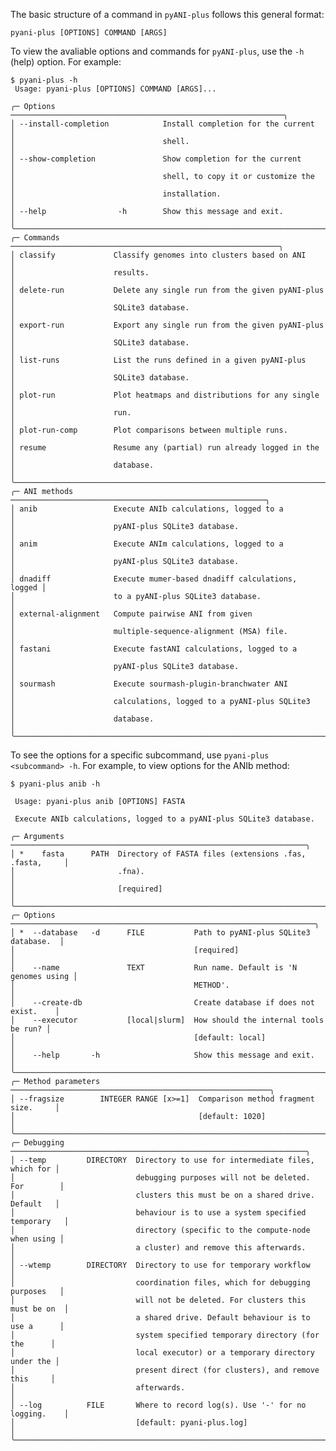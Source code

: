 The basic structure of a command in `pyANI-plus` follows this general format:

```shell
pyani-plus [OPTIONS] COMMAND [ARGS]
```

To view the avaliable options and commands for `pyANI-plus`, use the `-h` (help) option. For example:

```shell
$ pyani-plus -h
 Usage: pyani-plus [OPTIONS] COMMAND [ARGS]...                           
                                                                         
╭─ Options ─────────────────────────────────────────────────────────────╮
│ --install-completion            Install completion for the current    │
│                                 shell.                                │
│ --show-completion               Show completion for the current       │
│                                 shell, to copy it or customize the    │
│                                 installation.                         │
│ --help                -h        Show this message and exit.           │
╰───────────────────────────────────────────────────────────────────────╯
╭─ Commands ────────────────────────────────────────────────────────────╮
│ classify             Classify genomes into clusters based on ANI      │
│                      results.                                         │
│ delete-run           Delete any single run from the given pyANI-plus  │
│                      SQLite3 database.                                │
│ export-run           Export any single run from the given pyANI-plus  │
│                      SQLite3 database.                                │
│ list-runs            List the runs defined in a given pyANI-plus      │
│                      SQLite3 database.                                │
│ plot-run             Plot heatmaps and distributions for any single   │
│                      run.                                             │
│ plot-run-comp        Plot comparisons between multiple runs.          │
│ resume               Resume any (partial) run already logged in the   │
│                      database.                                        │
╰───────────────────────────────────────────────────────────────────────╯
╭─ ANI methods ─────────────────────────────────────────────────────────╮
│ anib                 Execute ANIb calculations, logged to a           │
│                      pyANI-plus SQLite3 database.                     │
│ anim                 Execute ANIm calculations, logged to a           │
│                      pyANI-plus SQLite3 database.                     │
│ dnadiff              Execute mumer-based dnadiff calculations, logged │
│                      to a pyANI-plus SQLite3 database.                │
│ external-alignment   Compute pairwise ANI from given                  │
│                      multiple-sequence-alignment (MSA) file.          │
│ fastani              Execute fastANI calculations, logged to a        │
│                      pyANI-plus SQLite3 database.                     │
│ sourmash             Execute sourmash-plugin-branchwater ANI          │
│                      calculations, logged to a pyANI-plus SQLite3     │
│                      database.                                        │
╰───────────────────────────────────────────────────────────────────────╯

```

To see the options for a specific subcommand, use `pyani-plus <subcommand> -h`. For example, to view options for the ANIb method:

```shell
$ pyani-plus anib -h

 Usage: pyani-plus anib [OPTIONS] FASTA                                         
                                                                                
 Execute ANIb calculations, logged to a pyANI-plus SQLite3 database.            
                                                                                
╭─ Arguments ──────────────────────────────────────────────────────────────────╮
│ *    fasta      PATH  Directory of FASTA files (extensions .fas, .fasta,     │
│                       .fna).                                                 │
│                       [required]                                             │
╰──────────────────────────────────────────────────────────────────────────────╯
╭─ Options ────────────────────────────────────────────────────────────────────╮
│ *  --database   -d      FILE           Path to pyANI-plus SQLite3 database.  │
│                                        [required]                            │
│    --name               TEXT           Run name. Default is 'N genomes using │
│                                        METHOD'.                              │
│    --create-db                         Create database if does not exist.    │
│    --executor           [local|slurm]  How should the internal tools be run? │
│                                        [default: local]                      │
│    --help       -h                     Show this message and exit.           │
╰──────────────────────────────────────────────────────────────────────────────╯
╭─ Method parameters ──────────────────────────────────────────────────────────╮
│ --fragsize        INTEGER RANGE [x>=1]  Comparison method fragment size.     │
│                                         [default: 1020]                      │
╰──────────────────────────────────────────────────────────────────────────────╯
╭─ Debugging ──────────────────────────────────────────────────────────────────╮
│ --temp         DIRECTORY  Directory to use for intermediate files, which for │
│                           debugging purposes will not be deleted. For        │
│                           clusters this must be on a shared drive. Default   │
│                           behaviour is to use a system specified temporary   │
│                           directory (specific to the compute-node when using │
│                           a cluster) and remove this afterwards.             │
│ --wtemp        DIRECTORY  Directory to use for temporary workflow            │
│                           coordination files, which for debugging purposes   │
│                           will not be deleted. For clusters this must be on  │
│                           a shared drive. Default behaviour is to use a      │
│                           system specified temporary directory (for the      │
│                           local executor) or a temporary directory under the │
│                           present direct (for clusters), and remove this     │
│                           afterwards.                                        │
│ --log          FILE       Where to record log(s). Use '-' for no logging.    │
│                           [default: pyani-plus.log]                          │
╰──────────────────────────────────────────────────────────────────────────────╯
```